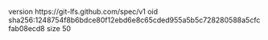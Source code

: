 version https://git-lfs.github.com/spec/v1
oid sha256:1248754f8b6bdce80f12ebd6e8c65cded955a5b5c728280588a5cfcfab08ecd8
size 50
